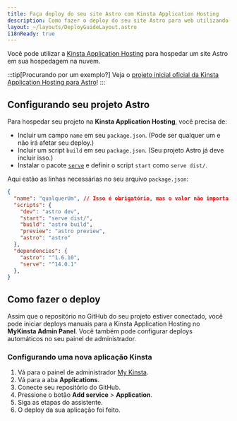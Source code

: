 ```yaml
---
title: Faça deploy do seu site Astro com Kinsta Application Hosting
description: Como fazer o deploy do seu site Astro para web utilizando Kinsta Application Hosting.
layout: ~/layouts/DeployGuideLayout.astro
i18nReady: true
---
```


Você pode utilizar a [Kinsta Application Hosting](https://kinsta.com/application-hosting/) para hospedar um site Astro em sua hospedagem na nuvem.

:::tip[Procurando por um exemplo?]
Veja o [projeto inicial oficial da Kinsta Application Hosting para Astro](https://github.com/kinsta/hello-world-astro)!
:::

## Configurando seu projeto Astro

Para hospedar seu projeto na **Kinsta Application Hosting**, você precisa de:
- Incluir um campo `name` em seu `package.json`. (Pode ser qualquer um e não irá afetar seu deploy.)
- Incluir um script `build` em seu `package.json`. (Seu projeto Astro já deve incluir isso.)
- Instalar o pacote [`serve`](https://www.npmjs.com/package/serve) e definir o script `start` como `serve dist/`.

Aqui estão as linhas necessárias no seu arquivo `package.json`:
```json title="astro.config.mjs" {2,6} ins={12} "serv dist/"
{
  "name": "qualquerUm", // Isso é obrigatório, mas o valor não importa.
  "scripts": {
    "dev": "astro dev",
    "start": "serve dist/",
    "build": "astro build",
    "preview": "astro preview",
    "astro": "astro"
  },
  "dependencies": {
    "astro": "^1.6.10",
    "serve": "^14.0.1"
  },
}
```

## Como fazer o deploy

Assim que o repositório no GitHub do seu projeto estiver conectado, você pode iniciar deploys manuais para a Kinsta Application Hosting no **MyKinsta Admin Panel**. Você também pode configurar deploys automáticos no seu painel de administrador.

### Configurando uma nova aplicação Kinsta

1. Vá para o painel de administrador [My Kinsta](https://my.kinsta.com/).
2. Vá para a aba **Applications**.
3. Conecte seu repositório do GitHub.
4. Pressione o botão **Add service** > **Application**.
5. Siga as etapas do assistente.
6. O deploy da sua aplicação foi feito.
